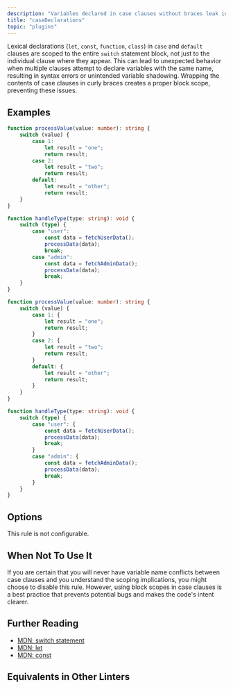 ```yaml
---
description: "Variables declared in case clauses without braces leak into the surrounding scope."
title: "caseDeclarations"
topic: "plugins"
---
```



<RuleSummary plugin="ts" rule="caseDeclarations" />

Lexical declarations (`let`, `const`, `function`, `class`) in `case` and `default` clauses are scoped to the entire `switch` statement block, not just to the individual clause where they appear.
This can lead to unexpected behavior when multiple clauses attempt to declare variables with the same name, resulting in syntax errors or unintended variable shadowing.
Wrapping the contents of case clauses in curly braces creates a proper block scope, preventing these issues.

## Examples

<Tabs>
<TabItem label="❌ Incorrect">

```ts
function processValue(value: number): string {
	switch (value) {
		case 1:
			let result = "one";
			return result;
		case 2:
			let result = "two";
			return result;
		default:
			let result = "other";
			return result;
	}
}

function handleType(type: string): void {
	switch (type) {
		case "user":
			const data = fetchUserData();
			processData(data);
			break;
		case "admin":
			const data = fetchAdminData();
			processData(data);
			break;
	}
}
```

</TabItem>
<TabItem label="✅ Correct">

```ts
function processValue(value: number): string {
	switch (value) {
		case 1: {
			let result = "one";
			return result;
		}
		case 2: {
			let result = "two";
			return result;
		}
		default: {
			let result = "other";
			return result;
		}
	}
}

function handleType(type: string): void {
	switch (type) {
		case "user": {
			const data = fetchUserData();
			processData(data);
			break;
		}
		case "admin": {
			const data = fetchAdminData();
			processData(data);
			break;
		}
	}
}
```

</TabItem>
</Tabs>

## Options

This rule is not configurable.

## When Not To Use It

If you are certain that you will never have variable name conflicts between case clauses and you understand the scoping implications, you might choose to disable this rule.
However, using block scopes in case clauses is a best practice that prevents potential bugs and makes the code's intent clearer.

## Further Reading

- [MDN: switch statement](https://developer.mozilla.org/en-US/docs/Web/JavaScript/Reference/Statements/switch)
- [MDN: let](https://developer.mozilla.org/en-US/docs/Web/JavaScript/Reference/Statements/let)
- [MDN: const](https://developer.mozilla.org/en-US/docs/Web/JavaScript/Reference/Statements/const)

## Equivalents in Other Linters

<RuleEquivalents pluginId="ts" ruleId="caseDeclarations" />
